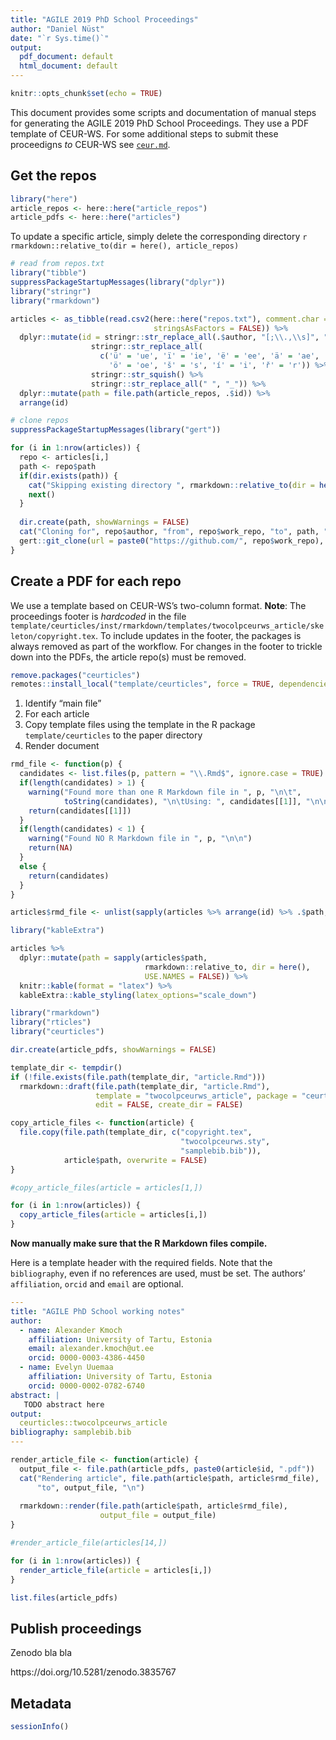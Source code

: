 ```yaml
---
title: "AGILE 2019 PhD School Proceedings"
author: "Daniel Nüst"
date: "`r Sys.time()`"
output:
  pdf_document: default
  html_document: default
---
```


```r
knitr::opts_chunk$set(echo = TRUE)
```

This document provides some scripts and documentation of manual steps for generating the AGILE 2019 PhD School Proceedings.
They use a PDF template of CEUR-WS.
For some additional steps to submit these proceedigns _to_ CEUR-WS see [`ceur.md`](ceur.Rmd).

## Get the repos

```r
library("here")
article_repos <- here::here("article_repos")
article_pdfs <- here::here("articles")
```

To update a specific article, simply delete the corresponding directory `r rmarkdown::relative_to(dir = here(), article_repos)`

```r
# read from repos.txt
library("tibble")
suppressPackageStartupMessages(library("dplyr"))
library("stringr")
library("rmarkdown")

articles <- as_tibble(read.csv2(here::here("repos.txt"), comment.char = "#",
                                stringsAsFactors = FALSE)) %>%
  dplyr::mutate(id = stringr::str_replace_all(.$author, "[;\\.,\\s]", " ") %>%
                  stringr::str_replace_all(
                    c('ü' = 'ue', 'ï' = 'ie', 'ë' = 'ee', 'ä' = 'ae',
                      'ö' = 'oe', 'š' = 's', 'í' = 'i', 'ř' = 'r')) %>%
                  stringr::str_squish() %>%
                  stringr::str_replace_all(" ", "_")) %>%
  dplyr::mutate(path = file.path(article_repos, .$id)) %>%
  arrange(id)

# clone repos
suppressPackageStartupMessages(library("gert"))

for (i in 1:nrow(articles)) {
  repo <- articles[i,]
  path <- repo$path
  if(dir.exists(path)) {
    cat("Skipping existing directory ", rmarkdown::relative_to(dir = here(), path), "\n")
    next()
  }
  
  dir.create(path, showWarnings = FALSE)
  cat("Cloning for", repo$author, "from", repo$work_repo, "to", path, "\n")
  gert::git_clone(url = paste0("https://github.com/", repo$work_repo), path = path)
}
```

## Create a PDF for each repo

We use a template based on CEUR-WS's two-column format.
**Note**: The proceedings footer is _hardcoded_ in the file `template/ceurticles/inst/rmarkdown/templates/twocolpceurws_article/skeleton/copyright.tex`.
To include updates in the footer, the packages is always removed as part of the workflow.
For changes in the footer to trickle down into the PDFs, the article repo(s) must be removed.

```r
remove.packages("ceurticles")
remotes::install_local("template/ceurticles", force = TRUE, dependencies = FALSE)
```

1. Identify "main file"
2. For each article
  1. Copy template files using the template in the R package `template/ceurticles` to the paper directory
  2. Render document

```r
rmd_file <- function(p) {
  candidates <- list.files(p, pattern = "\\.Rmd$", ignore.case = TRUE)
  if(length(candidates) > 1) {
    warning("Found more than one R Markdown file in ", p, "\n\t",
            toString(candidates), "\n\tUsing: ", candidates[[1]], "\n\n")
    return(candidates[[1]])
  }
  if(length(candidates) < 1) {
    warning("Found NO R Markdown file in ", p, "\n\n")
    return(NA)
  }
  else {
    return(candidates)
  }
}

articles$rmd_file <- unlist(sapply(articles %>% arrange(id) %>% .$path, rmd_file))
```

```r
library("kableExtra")

articles %>%
  dplyr::mutate(path = sapply(articles$path,
                              rmarkdown::relative_to, dir = here(),
                              USE.NAMES = FALSE)) %>%
  knitr::kable(format = "latex") %>%
  kableExtra::kable_styling(latex_options="scale_down")
```

```r
library("rmarkdown")
library("rticles")
library("ceurticles")

dir.create(article_pdfs, showWarnings = FALSE)

template_dir <- tempdir()
if (!file.exists(file.path(template_dir, "article.Rmd")))
  rmarkdown::draft(file.path(template_dir, "article.Rmd"),
                   template = "twocolpceurws_article", package = "ceurticles",
                   edit = FALSE, create_dir = FALSE)

copy_article_files <- function(article) {
  file.copy(file.path(template_dir, c("copyright.tex",
                                      "twocolpceurws.sty",
                                      "samplebib.bib")),
            article$path, overwrite = FALSE)
}

#copy_article_files(article = articles[1,])

for (i in 1:nrow(articles)) {
  copy_article_files(article = articles[i,])
}
```

**Now manually make sure that the R Markdown files compile.**

Here is a template header with the required fields.
Note that the `bibliography`, even if no references are used, must be set.
The authors' `affiliation`, `orcid` and `email` are optional.

```yaml
---
title: "AGILE PhD School working notes"
author:
  - name: Alexander Kmoch
    affiliation: University of Tartu, Estonia
    email: alexander.kmoch@ut.ee
    orcid: 0000-0003-4386-4450
  - name: Evelyn Uuemaa
    affiliation: University of Tartu, Estonia
    orcid: 0000-0002-0782-6740
abstract: |
   TODO abstract here
output:
  ceurticles::twocolpceurws_article
bibliography: samplebib.bib
---
```

```r
render_article_file <- function(article) {
  output_file <- file.path(article_pdfs, paste0(article$id, ".pdf"))
  cat("Rendering article", file.path(article$path, article$rmd_file),
      "to", output_file, "\n")
  
  rmarkdown::render(file.path(article$path, article$rmd_file),
                    output_file = output_file)
}

#render_article_file(articles[14,])

for (i in 1:nrow(articles)) {
  render_article_file(article = articles[i,])
}
```

```r
list.files(article_pdfs)
```

## Publish proceedings

Zenodo bla bla

https://doi.org/10.5281/zenodo.3835767

## Metadata

```r
sessionInfo()
```
